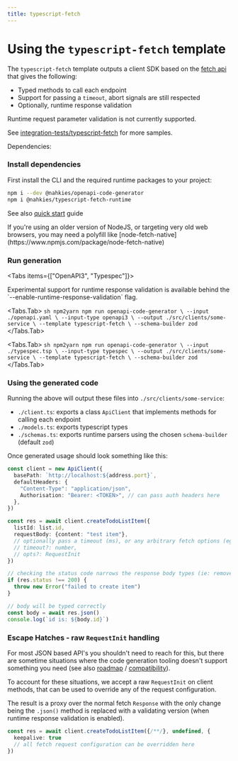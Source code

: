 ```yaml
---
title: typescript-fetch
---
```



# Using the `typescript-fetch` template

The `typescript-fetch` template outputs a client SDK based on the [fetch api](https://developer.mozilla.org/en-US/docs/Web/API/Fetch_API) that gives the following:

- Typed methods to call each endpoint
- Support for passing a `timeout`, abort signals are still respected
- Optionally, runtime response validation

Runtime request parameter validation is not currently supported.

See [integration-tests/typescript-fetch](https://github.com/mnahkies/openapi-code-generator/tree/main/integration-tests/typescript-fetch) for more samples.

Dependencies:

### Install dependencies
First install the CLI and the required runtime packages to your project:
```sh npm2yarn
npm i --dev @nahkies/openapi-code-generator
npm i @nahkies/typescript-fetch-runtime
```

See also [quick start](../../getting-started/quick-start) guide

<Callout emoji="💡">
  If you're using an older version of NodeJS, or targeting very old web browsers,
  you may need a polyfill like [node-fetch-native](https://www.npmjs.com/package/node-fetch-native)
</Callout>

### Run generation
<Tabs items={["OpenAPI3", "Typespec"]}>

  <Callout emoji="💡">
    Experimental support for runtime response validation is available behind the `--enable-runtime-response-validation`
    flag.
  </Callout>

  <Tabs.Tab>
    ```sh npm2yarn
    npm run openapi-code-generator \
      --input ./openapi.yaml \
      --input-type openapi3 \
      --output ./src/clients/some-service \
      --template typescript-fetch \
      --schema-builder zod
    ```
  </Tabs.Tab>

  <Tabs.Tab>
    ```sh npm2yarn
    npm run openapi-code-generator \
      --input ./typespec.tsp \
      --input-type typespec \
      --output ./src/clients/some-service \
      --template typescript-fetch \
      --schema-builder zod
    ```
  </Tabs.Tab>
</Tabs>

### Using the generated code
Running the above will output these files into `./src/clients/some-service`:

- `./client.ts`: exports a class `ApiClient` that implements methods for calling each endpoint
- `./models.ts`: exports typescript types
- `./schemas.ts`: exports runtime parsers using the chosen `schema-builder` (default `zod`)

Once generated usage should look something like this:

```typescript
const client = new ApiClient({
  basePath: `http://localhost:${address.port}`,
  defaultHeaders: {
    "Content-Type": "application/json",
    Authorisation: "Bearer: <TOKEN>", // can pass auth headers here
  },
})

const res = await client.createTodoListItem({
  listId: list.id,
  requestBody: {content: "test item"},
  // optionally pass a timeout (ms), or any arbitrary fetch options (eg: an abort signal)
  // timeout?: number,
  // opts?: RequestInit
})

// checking the status code narrows the response body types (ie: remove error types from the type union)
if (res.status !== 200) {
  throw new Error("failed to create item")
}

// body will be typed correctly
const body = await res.json()
console.log(`id is: ${body.id}`)
```

### Escape Hatches - raw `RequestInit` handling
For most JSON based API's you shouldn't need to reach for this, but there are sometime situations where the
code generation tooling doesn't support something you need (see also [roadmap](/overview/roadmap) / [compatibility](/overview/compatibility)).

To account for these situations, we accept a raw `RequestInit` on client methods, that can be used
to override any of the request configuration.

The result is a proxy over the normal fetch `Response` with the only change being the `.json()` method is replaced
with a validating version (when runtime response validation is enabled).

```typescript
const res = await client.createTodoListItem({/**/}, undefined, {
  keepalive: true
  // all fetch request configuration can be overridden here
})
```
